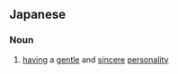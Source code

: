 ==Japanese==
{{ja-kanjitab|温|厚|篤|実}}

===Noun===
{{ja-noun|おんこうとくじつ}}
# [[having]] a [[gentle]] and [[sincere]] [[personality]]